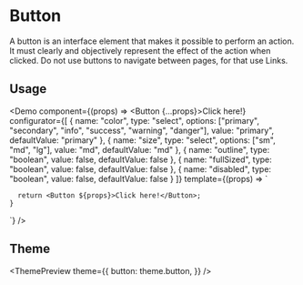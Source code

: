 

<Meta
  title="Button"
  description="A button is an interface element that makes it possible to perform an action."
/>

# Button

A button is an interface element that makes it possible to perform an action. It must clearly and
objectively represent the effect of the action when clicked. Do not use buttons to navigate between
pages, for that use Links.

## Usage

<Demo
  component={(props) => <Button {...props}>Click here!</Button>}
  configurator={[
    {
      name: "color",
      type: "select",
      options: ["primary", "secondary", "info", "success", "warning", "danger"],
      value: "primary",
      defaultValue: "primary"
    },
    {
      name: "size",
      type: "select",
      options: ["sm", "md", "lg"],
      value: "md",
      defaultValue: "md"
    },
    {
      name: "outline",
      type: "boolean",
      value: false,
      defaultValue: false
    },
    {
      name: "fullSized",
      type: "boolean",
      value: false,
      defaultValue: false
    },
    {
      name: "disabled",
      type: "boolean",
      value: false,
      defaultValue: false
    }
  ]}
  template={(props) => `

      return <Button ${props}>Click here!</Button>;
    }

`}
/>

## Theme

<ThemePreview
  theme={{
    button: theme.button,
  }}
/>
